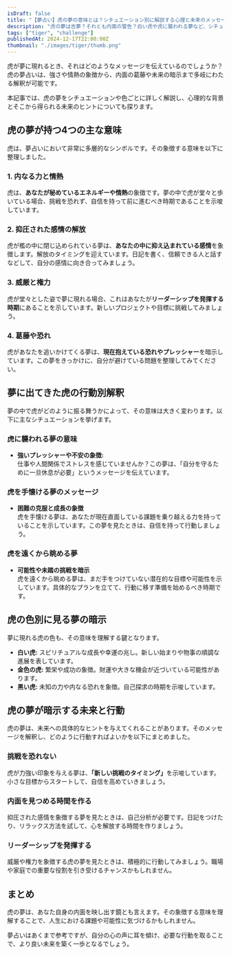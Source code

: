 ```yaml
---
isDraft: false
title: "【夢占い】虎の夢の意味とは？シチュエーション別に解説する心理と未来のメッセージ"
description: "虎の夢は吉夢？それとも内面の警告？白い虎や虎に襲われる夢など、シチュエーション別に詳しく解説！心理状態や未来のヒントもお伝えします。"
tags: ["tiger", "challenge"]
publishedAt: 2024-12-17T22:00:00Z
thumbnail: "./images/tiger/thumb.png"
---
```


虎が夢に現れるとき、それはどのようなメッセージを伝えているのでしょうか？虎の夢占いは、強さや情熱の象徴から、内面の葛藤や未来の暗示まで多岐にわたる解釈が可能です。

本記事では、虎の夢をシチュエーションや色ごとに詳しく解説し、心理的な背景とそこから得られる未来のヒントについても探ります。

<TableOfContents />

<AdUnit />

## 虎の夢が持つ4つの主な意味

虎は、夢占いにおいて非常に多層的なシンボルです。その象徴する意味を以下に整理しました。

### 1. 内なる力と情熱

虎は、**あなたが秘めているエネルギーや情熱**の象徴です。夢の中で虎が堂々と歩いている場合、挑戦を恐れず、自信を持って前に進むべき時期であることを示唆しています。

### 2. 抑圧された感情の解放

虎が檻の中に閉じ込められている夢は、**あなたの中に抑え込まれている感情**を象徴します。解放のタイミングを迎えています。日記を書く、信頼できる人と話すなどして、自分の感情に向き合ってみましょう。

### 3. 威厳と権力

虎が堂々とした姿で夢に現れる場合、これはあなたが**リーダーシップを発揮する時期**にあることを示しています。新しいプロジェクトや目標に挑戦してみましょう。

### 4. 葛藤や恐れ

虎があなたを追いかけてくる夢は、**現在抱えている恐れやプレッシャー**を暗示しています。この夢をきっかけに、自分が避けている問題を整理してみてください。

<AdUnit />

## 夢に出てきた虎の行動別解釈

夢の中で虎がどのように振る舞うかによって、その意味は大きく変わります。以下に主なシチュエーションを挙げます。

### 虎に襲われる夢の意味

- <strong>強いプレッシャーや不安の象徴:</strong>
  <br />
  仕事や人間関係でストレスを感じていませんか？この夢は、「自分を守るために一旦休息が必要」というメッセージを伝えています。

### 虎を手懐ける夢のメッセージ

- <strong>困難の克服と成長の象徴</strong>
  <br />
  虎を手懐ける夢は、あなたが現在直面している課題を乗り越える力を持っていることを示しています。この夢を見たときは、自信を持って行動しましょう。

### 虎を遠くから眺める夢

- <strong>可能性や未踏の挑戦を暗示</strong>
  <br />
  虎を遠くから眺める夢は、まだ手をつけていない潜在的な目標や可能性を示しています。具体的なプランを立てて、行動に移す準備を始めるべき時期です。

<AdUnit />

## 虎の色別に見る夢の暗示

夢に現れる虎の色も、その意味を理解する鍵となります。

- <strong>白い虎:</strong> スピリチュアルな成長や幸運の兆し。新しい始まりや物事の順調な進展を表しています。
- <strong>金色の虎:</strong> 繁栄や成功の象徴。財運や大きな機会が近づいている可能性があります。
- <strong>黒い虎:</strong> 未知の力や内なる恐れを象徴。自己探求の時期を示唆しています。

<AdUnit />

## 虎の夢が暗示する未来と行動

虎の夢は、未来への具体的なヒントを与えてくれることがあります。そのメッセージを解釈し、どのように行動すればよいかを以下にまとめました。

### 挑戦を恐れない

虎が力強い印象を与える夢は、<strong>「新しい挑戦のタイミング」</strong>を示唆しています。小さな目標からスタートして、自信を高めていきましょう。

### 内面を見つめる時間を作る

抑圧された感情を象徴する夢を見たときは、自己分析が必要です。日記をつけたり、リラックス方法を試して、心を解放する時間を作りましょう。

### リーダーシップを発揮する

威厳や権力を象徴する虎の夢を見たときは、積極的に行動してみましょう。職場や家庭での重要な役割を引き受けるチャンスかもしれません。

<AdUnit />

## まとめ

虎の夢は、あなた自身の内面を映し出す鏡とも言えます。その象徴する意味を理解することで、人生における課題や可能性に気づけるかもしれません。

夢占いはあくまで参考ですが、自分の心の声に耳を傾け、必要な行動を取ることで、より良い未来を築く一歩となるでしょう。
